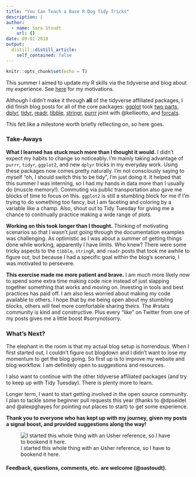```yaml
---
title: "You Can Teach a Base R Dog Tidy Tricks"
description: |
author:
  - name: Sara Stoudt
    url: {}
date: 09-01-2018
output:
  distill::distill_article:
    self_contained: false
---
```



```r
knitr::opts_chunk$set(echo = T)
```

This summer I aimed to update my R skills via the tidyverse and blog about my experience. See [here](https://sastoudt.github.io/blog/2018/04/18/confessions-of-a-tidyverse-straggler) for my motivations. 

Although I didn't make it through **all** of the tidyverse affiliated packages, I did finish blog posts for all of the core packages: [ggplot](https://sastoudt.github.io/blog/2018/04/23/adventures-in-tidyverse-ggplot2-part-1) took [two parts](https://sastoudt.github.io/blog/2018/05/01/adventures-in-tidyverse-ggplot2-part-2), [dplyr](https://sastoudt.github.io/blog/2018/05/09/adventures-in-tidyverse-dplyr), [tidyr](https://sastoudt.github.io/blog/2018/05/16/adventures-in-tidyverse-tidyr), [readr](https://sastoudt.github.io/blog/2018/05/26/adventures-in-tidyverse-readr), [tibble](https://sastoudt.github.io/blog/2018/06/03/adventures-in-tidyverse-tibble), [stringr](https://sastoudt.github.io/blog/2018/06/16/adventures-in-tidyverse-stringR), [purrr](https://sastoudt.github.io/blog/2018/08/15/adventures-in-tidyverse-purrr) joint with @kellieotto, and [forcats](https://sastoudt.github.io/blog/2018/08/26/adventures-in-tidyverse-forcats).

This felt like a milestone worth briefly reflecting on, so here goes.

### Take-Aways

**What I learned has stuck much more than I thought it would.** I didn't expect my habits to change so noticeably. I'm mainly taking advantage of `purrr`, `tidyr`, `ggplot2`, and new `dplyr` tricks in my everyday work. Using these packages now comes pretty naturally. I'm not consciously saying to myself "oh, I should switch this to be tidy", I'm just doing it. It helped that this summer I was interning, so I had my hands in data more than I usually do (muscle memory!). Commuting via public transportation also gave me blocks of time to focus on this. `ggplot2` is still a stumbling block for me if I'm trying to do something too fancy, but I am faceting and coloring by a variable like a champ. Also, shout out to Tidy Tuesday for giving me a chance to continually practice making a wide range of plots. 

**Working on this took longer than I thought.** Thinking of motivating scenarios so that I wasn't just going through the documentation examples was challenging. As optimistic as I was about a summer of getting things done while working, apparently I have limits. Who knew? There were some tricky aspects to the `tibble`, `stringR`, and `readr` posts that took me awhile to figure out, but because I had a specific goal within the blog's scenario, I was motivated to persevere. 

**This exercise made me more patient and brave.** I am much more likely now to spend some extra time making code nice instead of just slapping together something that works and moving on. Investing in tools and best practices has paid off. I am also less worried about making my code available to others. I hope that by me being open about my stumbling blocks, others will feel more comfortable sharing theirs. The #rstats community is kind and constructive. Plus every "like" on Twitter from one of my posts gives me a little boost #sorrynotsorry. 

### What's Next?

The elephant in the room is that my actual blog setup is horrendous. When I first started out, I couldn't figure out blogdown and I didn't want to lose my momentum to get the blog going. So first up is to improve my website and blog workflow. I am definitely open to suggestions and resources. 

I also want to continue with the other tidyverse affiliated packages (and try to keep up with Tidy Tuesday). There is plenty more to learn.

Longer term, I want to start getting involved in the open source community. I plan to tackle some beginner pull requests this year (thanks to @dpseidel and @alexpghayes for pointing out places to start) to get some experience. 


**Thank you to everyone who has kept up with my journey, given my posts a signal boost, and provided suggestions along the way!** 

![I started this whole thing with an Usher reference, so I have to bookend it here.](https://media.giphy.com/media/sAgTPZCbRb0CQ/giphy.gif)


#### Feedback, questions, comments, etc. are welcome (@sastoudt). 

